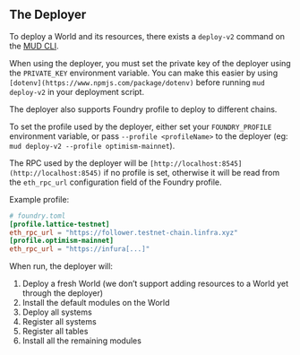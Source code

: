 ## The Deployer

To deploy a World and its resources, there exists a `deploy-v2` command on the [MUD CLI](../cli).

When using the deployer, you must set the private key of the deployer using the `PRIVATE_KEY` environment variable. You can make this easier by using `[dotenv](https://www.npmjs.com/package/dotenv)` before running `mud deploy-v2` in your deployment script.

The deployer also supports Foundry profile to deploy to different chains.

To set the profile used by the deployer, either set your `FOUNDRY_PROFILE` environment variable, or pass `--profile <profileName>` to the deployer (eg: `mud deploy-v2 --profile optimism-mainnet`).

The RPC used by the deployer will be `[http://localhost:8545](http://localhost:8545)` if no profile is set, otherwise it will be read from the `eth_rpc_url` configuration field of the Foundry profile.

Example profile:

```toml
# foundry.toml
[profile.lattice-testnet]
eth_rpc_url = "https://follower.testnet-chain.linfra.xyz"
[profile.optimism-mainnet]
eth_rpc_url = "https://infura[...]"
```

When run, the deployer will:

1. Deploy a fresh World (we don’t support adding resources to a World yet through the deployer)
2. Install the default modules on the World
3. Deploy all systems
4. Register all systems
5. Register all tables
6. Install all the remaining modules